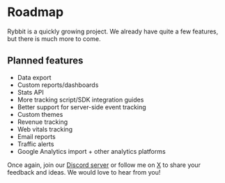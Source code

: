 # Roadmap

Rybbit is a quickly growing project. We already have quite a few features, but there is much more to come.

## Planned features

- Data export
- Custom reports/dashboards
- Stats API
- More tracking script/SDK integration guides
- Better support for server-side event tracking
- Custom themes
- Revenue tracking
- Web vitals tracking
- Email reports
- Traffic alerts
- Google Analytics import + other analytics platforms


Once again, join our [Discord server](https://discord.gg/DEhGb4hYBj) or follow me on [X](https://x.com/yang_frog) to share your feedback and ideas. We would love to hear from you!
